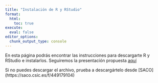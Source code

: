 ```yaml
---
title: "Instalación de R y RStudio"
format:
  html:
    toc: true
execute:
  eval: false
editor_options: 
  chunk_output_type: console
---
```


En esta página podrás encontrar las instrucciones para descargarte R y RStudio e instalarlos. Seguiremos la presentación propuesta [aquí](IntroR_RStudio.pptx){download="true"}


Si no puedes descargar el archivo, prueba a descargártelo desde [SACO] (https://saco.csic.es/f/449179104)